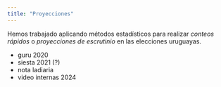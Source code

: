 ```yaml
---
title: "Proyecciones"
---
```


Hemos trabajado aplicando métodos estadísticos para realizar *conteos rápidos* o *proyecciones de escrutinio* en las elecciones uruguayas. 

- guru 2020
- siesta 2021 (?)
- nota ladiaria
- video internas 2024
